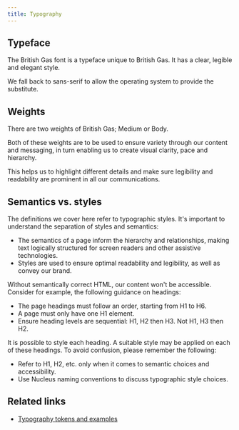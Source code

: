 ```yaml
---
title: Typography
---
```


## Typeface

<div class="purpose">
The British Gas font is a typeface unique to British Gas. It has a clear, legible and elegant style.
</div>

We fall back to sans-serif to allow the operating system to provide the substitute.

## Weights

There are two weights of British Gas; Medium or Body.

Both of these weights are to be used to ensure variety through our content and messaging, in turn enabling us to create visual clarity, pace and hierarchy.

This helps us to highlight different details and make sure legibility and readability are prominent in all our communications.

## Semantics vs. styles

The definitions we cover here refer to typographic styles. It's important to understand the separation of styles and semantics:

- The semantics of a page inform the hierarchy and relationships, making text logically structured for screen readers and other assistive technologies.
- Styles are used to ensure optimal readability and legibility, as well as convey our brand.

Without semantically correct HTML, our content won't be accessible. Consider for example, the following guidance on headings:

- The page headings must follow an order, starting from H1 to H6.
- A page must only have one H1 element.
- Ensure heading levels are sequential: H1, H2 then H3. Not H1, H3 then H2.

It is possible to style each heading. A suitable style may be applied on each of these headings. To avoid confusion, please remember the following:

- Refer to H1, H2, etc. only when it comes to semantic choices and accessibility.
- Use Nucleus naming conventions to discuss typographic style choices.

## Related links

- [Typography tokens and examples](/guidelines/tokens/#typography)
